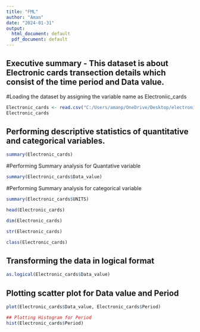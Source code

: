 ---
title: "FML"
author: "Aman"
date: "2024-01-31"
output:
  html_document: default
  pdf_document: default
---
## Executive summary - This dataset is about Electronic cards transection details which consist of the time period and Data value.
#Loading the dataset by assigning the variable name as Electroniic_cards
```{r}
Electronic_cards <- read.csv("C:/Users/amanp/OneDrive/Desktop/electronic-card-transactions-december-2023-csv-tables.csv")
Electronic_cards

```

## Performing descriptive statistics of quantitative and categorical variables.
```{r}
summary(Electronic_cards)
```
#Performing Summary analysis for Quantative variable
```{r}
summary(Electronic_cards$Data_value)
```
#Performing Summary analysis for categorical variable
```{r}
summary(Electronic_cards$UNITS)
```

```{r}
head(Electronic_cards)
```

```{r}
dim(Electronic_cards)
```
```{r}
str(Electronic_cards)
```
```{r}
class(Electronic_cards)
```


## Transforming the data in logical format 
```{r}
as.logical(Electronic_cards$Data_value)
```

## Plotting scatter plot for Data value and Period
```{r}
plot(Electronic_cards$Data_value, Electronic_cards$Period)
```

```{r}
## Plotting Histogram for Period
hist(Electronic_cards$Period)
```

